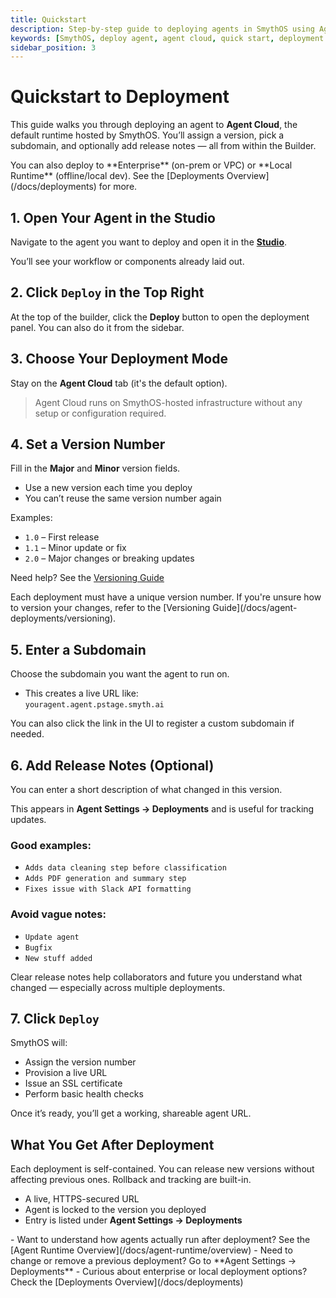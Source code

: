 ```yaml
---
title: Quickstart
description: Step-by-step guide to deploying agents in SmythOS using Agent Cloud, including versioning, subdomains, and optional release notes.
keywords: [SmythOS, deploy agent, agent cloud, quick start, deployment guide, versioning, subdomain, live agent]
sidebar_position: 3
---
```


# Quickstart to Deployment


This guide walks you through deploying an agent to **Agent Cloud**, the default runtime hosted by SmythOS. You’ll assign a version, pick a subdomain, and optionally add release notes — all from within the Builder.

<InfoCallout title="Looking for other deployment options?"> 
You can also deploy to **Enterprise** (on-prem or VPC) or **Local Runtime** (offline/local dev). See the [Deployments Overview](/docs/deployments) for more.
</InfoCallout>
<Spacer size="md" />

## 1. Open Your Agent in the Studio

Navigate to the agent you want to deploy and open it in the [**Studio**](/docs/agent-studio/overview).

You’ll see your workflow or components already laid out.

<Spacer size="md" />

## 2. Click `Deploy` in the Top Right

At the top of the builder, click the **Deploy** button to open the deployment panel. You can also do it from the sidebar.

<Spacer size="md" />

## 3. Choose Your Deployment Mode

Stay on the **Agent Cloud** tab (it's the default option).

> Agent Cloud runs on SmythOS-hosted infrastructure without any setup or configuration required.

<Spacer size="md" />

## 4. Set a Version Number

Fill in the **Major** and **Minor** version fields.

- Use a new version each time you deploy
- You can’t reuse the same version number again

Examples:
- `1.0` – First release
- `1.1` – Minor update or fix
- `2.0` – Major changes or breaking updates

Need help? See the [Versioning Guide](/docs/agent-deployments/versioning)

<WarningCallout title="Versioning Rules">
Each deployment must have a unique version number. If you're unsure how to version your changes, refer to the [Versioning Guide](/docs/agent-deployments/versioning).
</WarningCallout>

<Spacer size="md" />

## 5. Enter a Subdomain

Choose the subdomain you want the agent to run on.

- This creates a live URL like:  
  `youragent.agent.pstage.smyth.ai`

You can also click the link in the UI to register a custom subdomain if needed.

<Spacer size="md" />

## 6. Add Release Notes (Optional)

You can enter a short description of what changed in this version.

This appears in **Agent Settings → Deployments** and is useful for tracking updates.

### Good examples:
- `Adds data cleaning step before classification`
- `Adds PDF generation and summary step`
- `Fixes issue with Slack API formatting`

### Avoid vague notes:
- `Update agent`
- `Bugfix`
- `New stuff added`

<InfoCallout title="Why Release Notes Matter">
Clear release notes help collaborators and future you understand what changed — especially across multiple deployments.
</InfoCallout>

<Spacer size="md" />

## 7. Click `Deploy`

SmythOS will:

- Assign the version number
- Provision a live URL
- Issue an SSL certificate
- Perform basic health checks

Once it’s ready, you’ll get a working, shareable agent URL.

<Spacer size="md" />

## What You Get After Deployment
<TipCallout title="Deployments Are Versioned">
Each deployment is self-contained. You can release new versions without affecting previous ones. Rollback and tracking are built-in.
</TipCallout>

- A live, HTTPS-secured URL  
- Agent is locked to the version you deployed  
- Entry is listed under **Agent Settings → Deployments**


<Spacer size="md" />

<InfoCallout title="What’s Next?">
- Want to understand how agents actually run after deployment? See the [Agent Runtime Overview](/docs/agent-runtime/overview)  
- Need to change or remove a previous deployment? Go to **Agent Settings → Deployments**  
- Curious about enterprise or local deployment options? Check the [Deployments Overview](/docs/deployments)
</InfoCallout>
